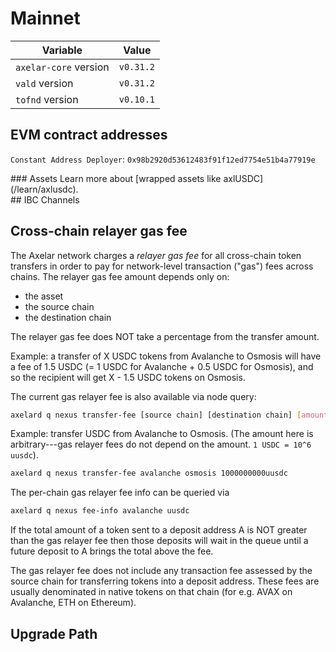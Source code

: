# Mainnet


| Variable              | Value     |
| --------------------- | --------- |
| `axelar-core` version | `v0.31.2` |
| `vald` version        | `v0.31.2` |
| `tofnd` version       | `v0.10.1` |


## EVM contract addresses

<div className="space-y-1 mt-4">
  <EVMChains environment="mainnet" />

  `Constant Address Deployer`:  `0x98b2920d53612483f91f12ed7754e51b4a77919e`
</div>

<div className="space-y-1 mt-4">
  ### Assets
  Learn more about [wrapped assets like axlUSDC](/learn/axlusdc).
  <EVMAssets environment="mainnet" />
</div>


<div className="space-y-1 mt-4">
  ## IBC Channels
  <IBCChannels environment="mainnet" />
</div>

## Cross-chain relayer gas fee

The Axelar network charges a _relayer gas fee_ for all cross-chain token transfers in order to pay for network-level transaction ("gas") fees across chains.
The relayer gas fee amount depends only on:

- the asset
- the source chain
- the destination chain

<Callout emoji="💡">
  The relayer gas fee does NOT take a percentage from the transfer amount.
</Callout>

<div className="space-y-1 mt-4">
  <TransferFeeCalculator environment="mainnet" />
</div>

Example: a transfer of X USDC tokens from Avalanche to Osmosis will have a fee of 1.5 USDC (= 1 USDC for Avalanche + 0.5 USDC for Osmosis),
and so the recipient will get X - 1.5 USDC tokens on Osmosis.

The current gas relayer fee is also available via node query:

```bash
axelard q nexus transfer-fee [source chain] [destination chain] [amount]
```

Example: transfer USDC from Avalanche to Osmosis. (The amount here is arbitrary---gas relayer fees do not depend on the amount. `1 USDC = 10^6 uusdc`).

```bash
axelard q nexus transfer-fee avalanche osmosis 1000000000uusdc
```

The per-chain gas relayer fee info can be queried via

```bash
axelard q nexus fee-info avalanche uusdc
```

If the total amount of a token sent to a deposit address A is NOT greater than the gas relayer fee
then those deposits will wait in the queue until a future deposit to A brings the total above the fee.

The gas relayer fee does not include any transaction fee assessed by the source chain for transferring tokens into a deposit address. These fees are usually denominated in native tokens on that chain (for e.g. AVAX on Avalanche, ETH on Ethereum).

## Upgrade Path

<MarkdownPath src="/md/mainnet/upgrade-path.md" />

<Typeform />
